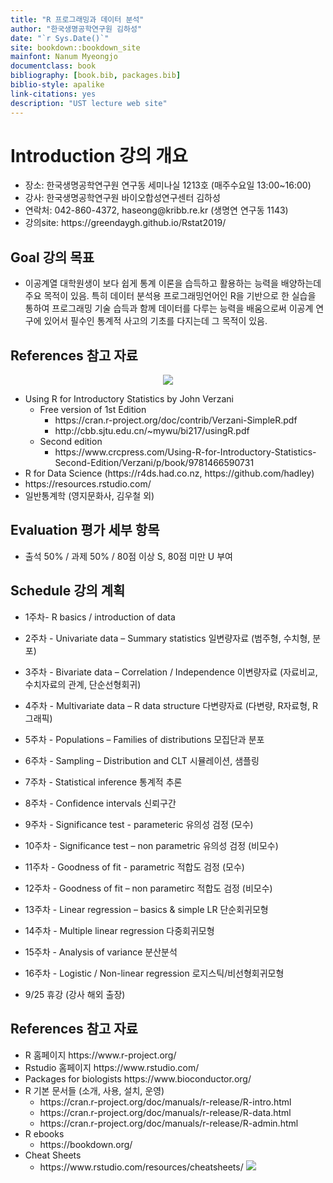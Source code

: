 ```yaml
--- 
title: "R 프로그래밍과 데이터 분석"
author: "한국생명공학연구원 김하성"
date: "`r Sys.Date()`"
site: bookdown::bookdown_site
mainfont: Nanum Myeongjo
documentclass: book
bibliography: [book.bib, packages.bib]
biblio-style: apalike
link-citations: yes
description: "UST lecture web site"
---
```




# Introduction 강의 개요 
- 장소: 한국생명공학연구원 연구동 세미나실 1213호 (매주수요일 13:00~16:00)
- 강사: 한국생명공학연구원 바이오합성연구센터 김하성
- 연락처: 042-860-4372, haseong@kribb.re.kr (생명연 연구동 1143)
- 강의site: https://greendaygh.github.io/Rstat2019/ 

## Goal 강의 목표
- 이공계열 대학원생이 보다 쉽게 통계 이론을 습득하고 활용하는 능력을 배양하는데 주요 목적이 있음. 특히 데이터 분석용 프로그래밍언어인 R을 기반으로 한 실습을 통하여 프로그래밍 기술 습득과 함께 데이터를 다루는 능력을 배움으로써 이공계 연구에 있어서 필수인 통계적 사고의 기초를 다지는데 그 목적이 있음. 


## References 참고 자료
<center>
![](images/01-15.PNG)
</center>

- Using R for Introductory Statistics by John Verzani
  - Free version of 1st Edition 
    - https://cran.r-project.org/doc/contrib/Verzani-SimpleR.pdf
    - http://cbb.sjtu.edu.cn/~mywu/bi217/usingR.pdf
  - Second edition
    - https://www.crcpress.com/Using-R-for-Introductory-Statistics-Second-Edition/Verzani/p/book/9781466590731
- R for Data Science (https://r4ds.had.co.nz, https://github.com/hadley)
- https://resources.rstudio.com/
- 일반통계학 (영지문화사, 김우철 외)


## Evaluation 평가 세부 항목
- 출석 50% / 과제 50% / 80점 이상 S, 80점 미만 U 부여

## Schedule 강의 계획

- 1주차- R basics / introduction of data 
- 2주차 - Univariate data – Summary statistics 일변량자료 (범주형, 수치형, 분포)
- 3주차 - Bivariate data – Correlation  / Independence  이변량자료 (자료비교, 수치자료의 관계, 단순선형회귀)
- 4주차 - Multivariate data – R data structure 다변량자료 (다변량, R자료형, R그래픽) 
- 5주차 - Populations – Families of distributions 모집단과 분포 
- 6주차 - Sampling – Distribution and CLT 시뮬레이션, 샘플링
- 7주차 - Statistical inference 통계적 추론
- 8주차 - Confidence intervals 신뢰구간 
- 9주차 - Significance test - parameteric 유의성 검정 (모수)
- 10주차 - Significance test – non parametric 유의성 검정 (비모수)
- 11주차 - Goodness of fit - parametric 적합도 검정 (모수) 
- 12주차 - Goodness of fit – non parametirc 적합도 검정 (비모수) 
- 13주차 - Linear regression – basics & simple LR 단순회귀모형 
- 14주차 - Multiple linear regression 다중회귀모형 
- 15주차 - Analysis of variance 분산분석 
- 16주차 - Logistic / Non-linear regression 로지스틱/비선형회귀모형  

- 9/25 휴강 (강사 해외 출장)

## References 참고 자료
- R 홈페이지 https://www.r-project.org/
- Rstudio 홈페이지 https://www.rstudio.com/
- Packages for biologists https://www.bioconductor.org/
- R 기본 문서들 (소개, 사용, 설치, 운영)
  + https://cran.r-project.org/doc/manuals/r-release/R-intro.html
  + https://cran.r-project.org/doc/manuals/r-release/R-data.html
  + https://cran.r-project.org/doc/manuals/r-release/R-admin.html
- R ebooks 
  + https://bookdown.org/
- Cheat Sheets
  + https://www.rstudio.com/resources/cheatsheets/ 
    ![](images/01-16.PNG)


